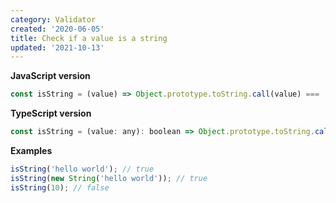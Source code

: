 ```yaml
---
category: Validator
created: '2020-06-05'
title: Check if a value is a string
updated: '2021-10-13'
---
```


**JavaScript version**

```js
const isString = (value) => Object.prototype.toString.call(value) === '[object String]';
```

**TypeScript version**

```js
const isString = (value: any): boolean => Object.prototype.toString.call(value) === '[object String]';
```

**Examples**

```js
isString('hello world'); // true
isString(new String('hello world')); // true
isString(10); // false
```
